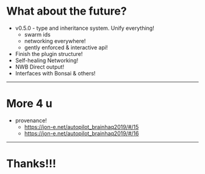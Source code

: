 # What about the future?

- v0.5.0 - type and inheritance system. Unify everything!
  - swarm ids
  - networking everywhere!
  - gently enforced & interactive api!
- Finish the plugin structure!
- Self-healing Networking!
- NWB Direct output!
- Interfaces with Bonsai & others!

---

# More 4 u

- provenance!
  - https://jon-e.net/autopilot_brainhaq2019/#/15
  - https://jon-e.net/autopilot_brainhaq2019/#/16

---

# Thanks!!!
